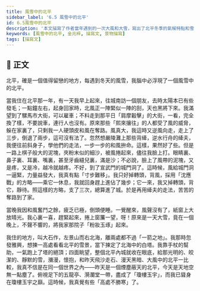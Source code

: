 ```yaml
---
title: 風雪中的北平
sidebar_label: '6.5 風雪中的北平'
id: 6.5風雪中的北平
description: '本文描寫了作者當年遇到的一次大風和大雪，寫出了北平冬季的氣候特點和雪後的壯麗景觀，抒發了對這個城市的留戀之情。'
keywords: [風雪中的北平, 金兆梓, 描寫文, 景物描寫]
tags: [描寫文]
---
```


<Author name="金兆梓" />

## 📖 正文

<div className="main prose">

北平，確是一個值得留戀的地方，每遇到冬天的風雪，我腦中必浮現了一個風雪中的北平。

當我住在北平那一年，有一天我早上起來，往城南訪一個朋友，去時太陽本已有些發毛；一點鐘左右，起身回家時，北風正一陣緊似一陣的刮，天也黑將下來。我滿望到了騾馬市大街，可以雇車；不料走到那平日「肩摩轂擊」的大街，一看，完全換了樣，不要說車，連行人也沒有。原來那些「熙來攘往」的人都受了風的威脅，躲在家裏了，只剩我一人硬頭皮和風在奪路。風真大，我這時又逆風向走，走上了三步，倒退了兩步，這可沒有法了。忽然想嚴陵灘上那些背縴，逆水行舟的縴夫，我便往前斜身子，學他們的走法，一步一步的和風拚命。這樣，果然好了些。但是一路上棋子般大的泥塊，夾粉末似的細沙，被風捲起來，儘往我臉上打。眼睛裏、鼻子裏、耳裏、嘴裏，甚至牙齒縫兒裏，滿是沙；不必說，臉上了風帶的泥塊，又是疼，又是冷，越冷就越疼。不好，到了宣武門的城門洞了。這時候，風給城門洞一逼緊，力量益發大，我真有點「寸步難移」。我只好掉轉頭，背風，採用「沈應戰」的方略——乘它一休息，我就回身趕上進佔了幾步；它一來，我又掉轉頭，背它，靜待。照這樣的方略，支了三次，總算進了城。於是再用縴夫的走法，苦苦的奪路到了家。

當晚我因和風奮鬥之餘，疲乏已極，倒頭便睡。一覺醒來，風聲沒有了，紙窗上大放晴光。我心裏一喜，趕緊起來，捲上窗簾一望，呀！原來是一天大雪，竟在一個晚上，不聲不響的，將我家那院子「粉妝玉琢」起來。

我住的地方，叫大石作，左景山而右北海，離兩處都不過「一箭之地」。我那時忽發雅興，想揀一高處看看北平的雪景，當下揀定了北海中的白塔。我靠手杖的幫助，一氣跑上了塔的絕頂；四面眺望，整個北平內城就收在眼底，給那光明的、皎潔的、靜默的雪，瀰漫，懷抱，和昨天飛沙走石、漫天黑暗、大風中的北平一比較，我真不信是在同一個世界之內——昨天是一個煙塵蔽天的北平，今天是天地空無一點塵了。俯視足下的五龍亭、漪瀾堂一帶，盡成了「瓊樓玉宇」，而我已聳身在瓊樓玉宇之巔。這時候，我真覺有些「高處不勝寒」了。

</div>

<!-- ## 💬 字詞解釋

<details>
  <summary>展開字詞</summary>

1. <Py>[]，[]。</Py>

</details>

## 📺 影片導讀

<Tabs>
  <TabItem value="" default>
    <Youtube />
  </TabItem>
</Tabs>

## 🌈 課文賞析

## 🦹 名人小傳

## 📚 比較閱讀

## 🚀 小試牛刀


<Quiz {...{data}} /> -->